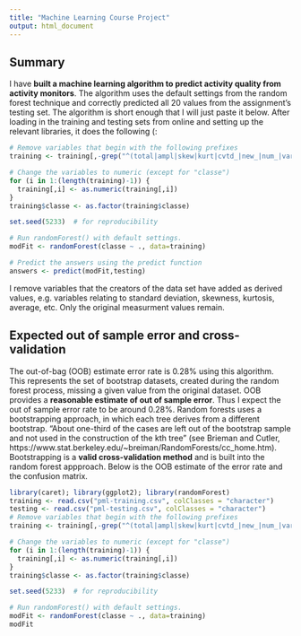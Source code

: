 ```yaml
---
title: "Machine Learning Course Project"
output: html_document
---
```


## Summary
I have **built a machine learning algorithm to predict activity quality from activity monitors**. The algorithm uses the default settings from the random forest technique and correctly predicted all 20 values from the assignment's testing set. The algorithm is short enough that I will just paste it below. After loading in the training and testing sets from online and setting up the relevant libraries, it does the following (:

```r
# Remove variables that begin with the following prefixes
training <- training[,-grep("^(total|ampl|skew|kurt|cvtd_|new_|num_|var_|avg_|max_|min_|stddev_|raw_|user_|X)", names(training))]

# Change the variables to numeric (except for "classe")
for (i in 1:(length(training)-1)) {
  training[,i] <- as.numeric(training[,i])
}
training$classe <- as.factor(training$classe)

set.seed(5233)  # for reproducibility 

# Run randomForest() with default settings.
modFit <- randomForest(classe ~ ., data=training)

# Predict the answers using the predict function
answers <- predict(modFit,testing)
```

I remove variables that the creators of the data set have added as derived values, e.g. variables relating to standard deviation, skewness, kurtosis, average, etc. Only the original measurment values remain. 

## Expected out of sample error and cross-validation
The out-of-bag (OOB) estimate error rate is 0.28% using this algorithm. This represents the set of bootstrap datasets, created during the random forest process, missing a given value from the original dataset. OOB provides a **reasonable estimate of out of sample error**. Thus I expect the out of sample error rate to be around 0.28%.  Random forests uses a bootstrapping approach, in which each tree derives from a different bootstrap. "About one-third of the cases are left out of the bootstrap sample and not used in the construction of the kth tree" (see Brieman and Cutler, https://www.stat.berkeley.edu/~breiman/RandomForests/cc_home.htm). Bootstrapping is a **valid cross-validation method** and is built into the random forest appproach. Below is the OOB estimate of the error rate and the confusion matrix.

```r
library(caret); library(ggplot2); library(randomForest)
training <- read.csv("pml-training.csv", colClasses = "character")
testing <- read.csv("pml-testing.csv", colClasses = "character")
# Remove variables that begin with the following prefixes
training <- training[,-grep("^(total|ampl|skew|kurt|cvtd_|new_|num_|var_|avg_|max_|min_|stddev_|raw_|user_|X)", names(training))]

# Change the variables to numeric (except for "classe")
for (i in 1:(length(training)-1)) {
  training[,i] <- as.numeric(training[,i])
}
training$classe <- as.factor(training$classe)

set.seed(5233)  # for reproducibility 

# Run randomForest() with default settings.
modFit <- randomForest(classe ~ ., data=training)
modFit
```
